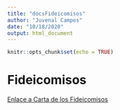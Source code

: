 ```yaml
---
title: "docsFideicomisos"
author: "Juvenal Campos"
date: "10/18/2020"
output: html_document
---
```


```r
knitr::opts_chunk$set(echo = TRUE)
```

# Fideicomisos

[Enlace a Carta de los Fideicomisos](cartaApoyoFideicomisos.pdf)





